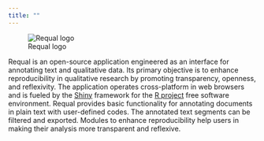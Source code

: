 ```yaml
---
title: ""
---
```


![Requal logo](img/rql_logo.png)

Requal is an open-source application engineered as an interface for annotating text and qualitative data. Its primary objective is to enhance reproducibility in qualitative research by promoting transparency, openness, and reflexivity. The application operates cross-platform in web browsers and is fueled by the [Shiny](https://www.rstudio.com/products/shiny/) framework for the [R project](https://www.r-project.org/) free software environment. Requal provides basic functionality for annotating documents in plain text with user-defined codes. The annotated text segments can be filtered and exported. Modules to enhance reproducibility help users in making their analysis more transparent and reflexive.
